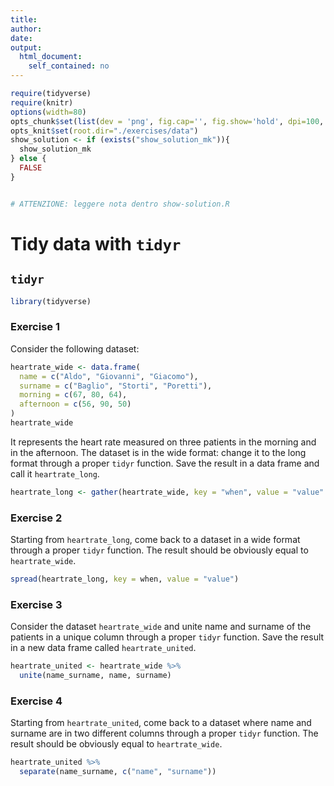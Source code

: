 ```yaml
---
title:
author:
date:
output:
  html_document:
    self_contained: no
---
```


```r
require(tidyverse) 
require(knitr) 
options(width=80)
opts_chunk$set(list(dev = 'png', fig.cap='', fig.show='hold', dpi=100, fig.width=7, fig.height=7, fig.pos='H!'))#, fig.path="figures/lm-"))
opts_knit$set(root.dir="./exercises/data")
show_solution <- if (exists("show_solution_mk")){
  show_solution_mk
} else {
  FALSE
}


# ATTENZIONE: leggere nota dentro show-solution.R
```


Tidy data with `tidyr`
================================

## `tidyr`


```r
library(tidyverse)
```


### Exercise 1
Consider the following dataset:


```r
heartrate_wide <- data.frame(
  name = c("Aldo", "Giovanni", "Giacomo"),
  surname = c("Baglio", "Storti", "Poretti"),
  morning = c(67, 80, 64),
  afternoon = c(56, 90, 50)
)
heartrate_wide
```


It represents the heart rate measured on three patients in the morning and in the afternoon. The dataset is in the wide format: change it to the long format through a proper `tidyr` function. Save the result in a data frame and call it `heartrate_long`.

```r
heartrate_long <- gather(heartrate_wide, key = "when", value = "value" , 3:4)          
```



### Exercise 2
Starting from `heartrate_long`, come back to a dataset in a wide format through a proper `tidyr` function. The result should be obviously equal to `heartrate_wide`.

```r
spread(heartrate_long, key = when, value = "value")          
```


### Exercise 3
Consider the dataset `heartrate_wide` and unite name and surname of the patients in a unique column through a proper `tidyr` function. Save the result in a new data frame called `heartrate_united`.

```r
heartrate_united <- heartrate_wide %>% 
  unite(name_surname, name, surname)          
```



### Exercise 4
Starting from `heartrate_united`, come back to a dataset where name and surname are in two different columns through a proper `tidyr` function. The result should be obviously equal to `heartrate_wide`.


```r
heartrate_united %>% 
  separate(name_surname, c("name", "surname"))          
```



